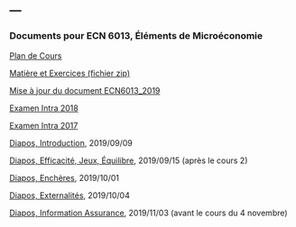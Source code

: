 ---
---

<link rel="stylesheet" href="styles.css" type="text/css">

### Documents pour ECN 6013, Éléments de Microéconomie

[Plan de Cours](./ECN6013/ECN6013A-A19-PC.pdf)

[Matière et Exercices (fichier zip)](./ECN6013/ECN6013_2019.zip)

[Mise à jour du document ECN6013_2019](./ECN6013/ECN6013_2019.pdf)

[Examen Intra 2018](./ECN6013/EI18A.pdf)

[Examen Intra 2017](./ECN6013/EI17A.pdf)

[Diapos, Introduction](./ECN6013/introduction.pdf), 2019/09/09

[Diapos, Efficacité, Jeux, Équilibre](./ECN6013/efficacite_jeux_equilibre.pdf), 2019/09/15 (après le cours 2)

[Diapos, Enchères](./ECN6013/encheres.pdf), 2019/10/01

[Diapos, Externalités](./ECN6013/externalites.pdf), 2019/10/04

[Diapos, Information Assurance](./ECN6013/information_assurance.pdf), 2019/11/03 (avant le cours du 4 novembre)